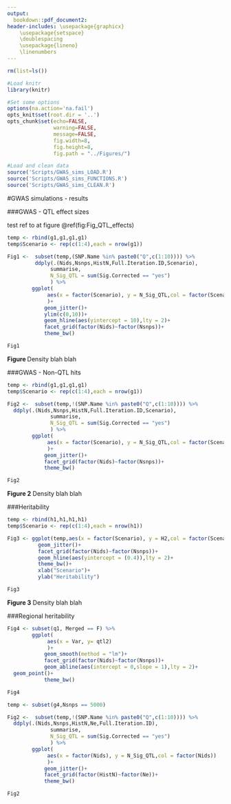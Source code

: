 ```yaml
---
output:
  bookdown::pdf_document2:
header-includes: \usepackage{graphicx}
    \usepackage{setspace}
    \doublespacing
    \usepackage{lineno}
    \linenumbers
---
```

```r

rm(list=ls())

#Load knitr 
library(knitr)

#Set some options
options(na.action='na.fail')
opts_knit$set(root.dir = '..')
opts_chunk$set(echo=FALSE,
               warning=FALSE,
               message=FALSE,
               fig.width=8,
               fig.height=8,
               fig.path = "../Figures/")

```

```r

#Load and clean data
source('Scripts/GWAS_sims_LOAD.R')
source('Scripts/GWAS_sims_FUNCTIONS.R')
source('Scripts/GWAS_sims_CLEAN.R')

```


#GWAS simulations - results


\pagebreak

###GWAS - QTL effect sizes

test ref to at figure \@ref(fig:Fig_QTL_effects)

```r

temp <- rbind(g1,g1,g1,g1)
temp$Scenario <- rep(c(1:4),each = nrow(g1))

Fig1 <-  subset(temp,(SNP.Name %in% paste0("Q",c(1:10)))) %>%
         ddply(.(Nids,Nsnps,HistN,Full.Iteration.ID,Scenario),
              summarise,
              N_Sig_QTL = sum(Sig.Corrected == "yes")
              ) %>%
        ggplot(
             aes(x = factor(Scenario), y = N_Sig_QTL,col = factor(Scenario))
             )+
            geom_jitter()+
            ylim(c(0,10))+
            geom_hline(aes(yintercept = 10),lty = 2)+
            facet_grid(factor(Nids)~factor(Nsnps))+
            theme_bw()

Fig1

```
**Figure ** Density blah blah

\pagebreak

###GWAS - Non-QTL hits

```r
temp <- rbind(g1,g1,g1,g1)
temp$Scenario <- rep(c(1:4),each = nrow(g1))

Fig2 <-  subset(temp,!(SNP.Name %in% paste0("Q",c(1:10)))) %>%
  ddply(.(Nids,Nsnps,HistN,Full.Iteration.ID,Scenario),
              summarise,
              N_Sig_QTL = sum(Sig.Corrected == "yes")
              ) %>%
        ggplot(
             aes(x = factor(Scenario), y = N_Sig_QTL,col = factor(Scenario))
             )+
            geom_jitter()+
            facet_grid(factor(Nids)~factor(Nsnps))+
            theme_bw()

Fig2

```
**Figure 2** Density blah blah

\pagebreak



###Heritability

```r

temp <- rbind(h1,h1,h1,h1)
temp$Scenario <- rep(c(1:4),each = nrow(h1))

Fig3 <- ggplot(temp,aes(x = factor(Scenario), y = H2,col = factor(Scenario)))+
          geom_jitter()+
          facet_grid(factor(Nids)~factor(Nsnps))+
          geom_hline(aes(yintercept = (0.4)),lty = 2)+
          theme_bw()+
          xlab("Scenario")+
          ylab("Heritability")

Fig3


```
**Figure 3** Density blah blah


###Regional heritability

```r

Fig4 <- subset(q1, Merged == F) %>%
        ggplot(
             aes(x = Var, y= qtl2)
             )+
            geom_smooth(method = "lm")+
            facet_grid(factor(Nids)~factor(Nsnps))+
            geom_abline(aes(intercept = 0,slope = 1),lty = 2)+
  geom_point()+
            theme_bw()

Fig4

```




```r

temp <- subset(g4,Nsnps == 5000)

Fig2 <-  subset(temp,!(SNP.Name %in% paste0("Q",c(1:10)))) %>%
  ddply(.(Nids,Nsnps,HistN,Ne,Full.Iteration.ID),
              summarise,
              N_Sig_QTL = sum(Sig.Corrected == "yes")
              ) %>%
        ggplot(
             aes(x = factor(Nids), y = N_Sig_QTL,col = factor(Nids))
             )+
            geom_jitter()+
            facet_grid(factor(HistN)~factor(Ne))+
            theme_bw()

Fig2


```

